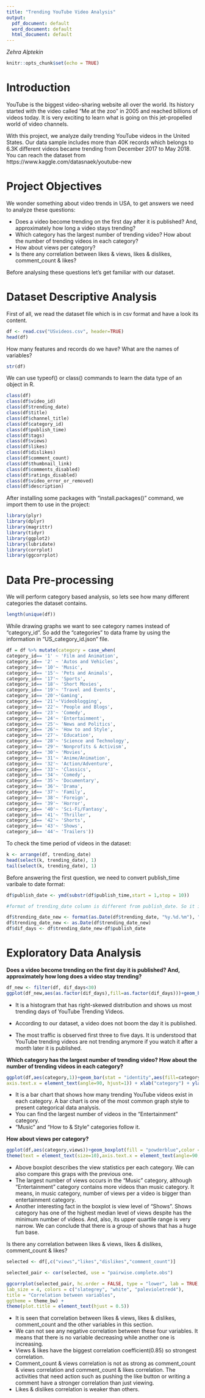 ```yaml
---
title: "Trending YouTube Video Analysis"
output:
  pdf_document: default
  word_document: default
  html_document: default
---
```

*Zehra Alptekin*
```r
knitr::opts_chunk$set(echo = TRUE)
```

# Introduction

YouTube is the biggest video-sharing website all over the world. Its history started with the video called "Me at the zoo" in 2005 and reached billions of videos today. It is very exciting to learn what is going on this jet-propelled world of video channels. 

With this project, we analyze daily trending YouTube videos in the United States. Our data sample includes more than 40K records which belongs to 6.3K different videos became trending from December 2017 to May 2018. You can reach the dataset from https://www.kaggle.com/datasnaek/youtube-new 

# Project Objectives

We wonder something about video trends in USA, to get answers we need to analyze these questions:
  
  - Does a video become trending on the first day after it is published? And, approximately how long a video stays trending?
  - Which category has the largest number of trending video? How about the number of trending videos in each category? 
  - How about views per category?
  - Is there any correlation between likes & views, likes & dislikes, comment_count & likes? 
  
Before analysing these questions let's get familiar with our dataset.
  
# Dataset Descriptive Analysis

First of all, we read the dataset file which is in csv format and have a look its content. 

```r
df <- read.csv("USvideos.csv", header=TRUE)
head(df)
```

How many features and records do we have?
What are the names of variables?

```r
str(df)
```

We can use typeof() or class() commands to learn the data type of an object in R.

```r
class(df)
class(df$video_id)
class(df$trending_date)
class(df$title)
class(df$channel_title)
class(df$category_id)
class(df$publish_time)
class(df$tags)
class(df$views)
class(df$likes)
class(df$dislikes)
class(df$comment_count)
class(df$thumbnail_link)
class(df$comments_disabled)
class(df$ratings_disabled)
class(df$video_error_or_removed)
class(df$description)
```

After installing some packages with "install.packages()" command, we import them to use in the project:

```r
library(plyr)
library(dplyr)
library(magrittr)
library(tidyr)
library(ggplot2)
library(lubridate)
library(corrplot)
library(ggcorrplot)
```

# Data Pre-processing

We will perform category based analysis, so lets see how many different categories the dataset contains.

```r
length(unique(df))
```

While drawing graphs we want to see category names instead of "category_id". So add the "categories" to data frame by using the information in "US_category_id.json" file. 

```r
df = df %>% mutate(category = case_when(
category_id== '1' ~ 'Film and Animation',
category_id== '2' ~ 'Autos and Vehicles',
category_id== '10'~ 'Music',
category_id== '15'~ 'Pets and Animals',
category_id== '17'~ 'Sports',
category_id== '18'~ 'Short Movies',
category_id== '19'~ 'Travel and Events',
category_id== '20'~'Gaming',
category_id== '21'~'Videoblogging',
category_id== '22'~ 'People and Blogs',
category_id== '23'~ 'Comedy',
category_id== '24'~ 'Entertainment',
category_id== '25'~ 'News and Politics',
category_id== '26'~ 'How to and Style',
category_id== '27'~ 'Education',
category_id== '28'~ 'Science and Technology',
category_id== '29'~ 'Nonprofits & Activism',
category_id== '30'~ 'Movies',
category_id== '31'~ 'Anime/Animation',
category_id== '32'~ 'Action/Adventure',
category_id== '33'~ 'Classics',
category_id== '34'~ 'Comedy',
category_id== '35'~ 'Documentary',
category_id== '36'~ 'Drama',
category_id== '37'~ 'Family',
category_id== '38'~ 'Foreign',
category_id== '39'~ 'Horror',
category_id== '40'~ 'Sci-Fi/Fantasy',
category_id== '41'~ 'Thriller',
category_id== '42'~ 'Shorts',
category_id== '43'~ 'Shows',
category_id== '44'~ 'Trailers'))
```

To check the time period of videos in the dataset:

```r
k <- arrange(df, trending_date)
head(select(k, trending_date), 1)
tail(select(k, trending_date), 1)
```

Before answering the first question, we need to convert publish_time varibale to date format:

```r
df$publish_date <- ymd(substr(df$publish_time,start = 1,stop = 10))

#format of trending_date column is different from publish_date. So it is required to modify it.

df$trending_date_new <- format(as.Date(df$trending_date, "%y.%d.%m"), "20%y-%m-%d", justify = "none")
df$trending_date_new <- as.Date(df$trending_date_new)
df$dif_days <- df$trending_date_new-df$publish_date
```

# Exploratory Data Analysis

**Does a video become trending on the first day it is published? And, approximately how long does a video stay trending?**

```r
df_new <- filter(df, dif_days<30)
ggplot(df_new,aes(as.factor(dif_days),fill=as.factor(dif_days)))+geom_bar()+guides(fill="none")+labs(title="Most trending days of YouTube videos")+xlab("days btw published & trending")+ylab("# of views")
```

- It is a histogram that has right-skewed distribution and shows us most trending days of YouTube Trending Videos. 

- According to our dataset, a video does not boom the day it is published.

- The most traffic is observed first three to five days.  It is understood that YouTube trending videos are not trending anymore if you watch it after a month later it is published.


**Which category has the largest number of trending video? How about the number of trending videos in each category?**

```r
ggplot(df,aes(category,1))+geom_bar(stat = "identity",aes(fill=category))+theme(text = element_text(size=10),
axis.text.x = element_text(angle=90, hjust=1)) + xlab("category") + ylab("# of videos") + guides(fill=FALSE)
```
- It is a bar chart that shows how many trending YouTube videos exist in each category. A bar chart is one of the most common graph style to present categorical data analysis.
- You can find the largest number of videos in the “Entertainment” category.
- “Music” and “How to & Style” categories follow it.


**How about views per category?**

```r
ggplot(df,aes(category,views))+geom_boxplot(fill = "powderblue",color = "cadetblue4")+scale_y_log10()+
theme(text = element_text(size=10),axis.text.x = element_text(angle=90, hjust=1))+ ylab("# of views")
```
- Above boxplot describes the view statistics per each category. We can also compare this graps with the previous one. 
- The largest number of views occurs in the “Music” category, although “Entertainment” category contains more videos than music category. It means, in music category, number of views per a video is bigger than entertainment category.
- Another interesting fact in the boxplot is view level of “Shows”. Shows category has one of the highest median level of views despite has the minimum number of videos. And, also, its upper quartile range is very narrow. We can conclude that there is a group of shows that has a huge fun base.


Is there any correlation between likes & views, likes & dislikes, comment_count & likes? 

```r
selected <- df[,c("views","likes","dislikes","comment_count")]

selected_pair <- cor(selected, use = "pairwise.complete.obs")

ggcorrplot(selected_pair, hc.order = FALSE, type = "lower", lab = TRUE, 
lab_size = 4, colors = c("slategrey", "white", "palevioletred4"), 
title = "Correlation between variables", 
ggtheme = theme_bw) +
theme(plot.title = element_text(hjust = 0.5))
```
- It is seen that correlation between likes & views, likes & dislikes, comment_count and the other variables in this section.  
- We can not see any negative correlation between these four variables. It means that there is no variable decreasing while another one is increasing.
- Views & likes have the biggest correlation coefficient(0.85) so strongest correlation. 
- Comment_count & views correlation is not as strong as comment_count & views correlation and comment_count & likes correlation. The activities that need action such as pushing the like button or writing a comment have a stronger correlation than just viewing.
- Likes & dislikes correlation is weaker than others.






